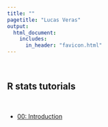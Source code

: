 ```yaml
---
title: ""  
pagetitle: "Lucas Veras"
output: 
  html_document:
    includes:
      in_header: "favicon.html"
---
```


<br>

## R stats tutorials

<br>

* [00: Introduction](https://lveras.com/tutorials/rstats/00_intro_R/slides.html)